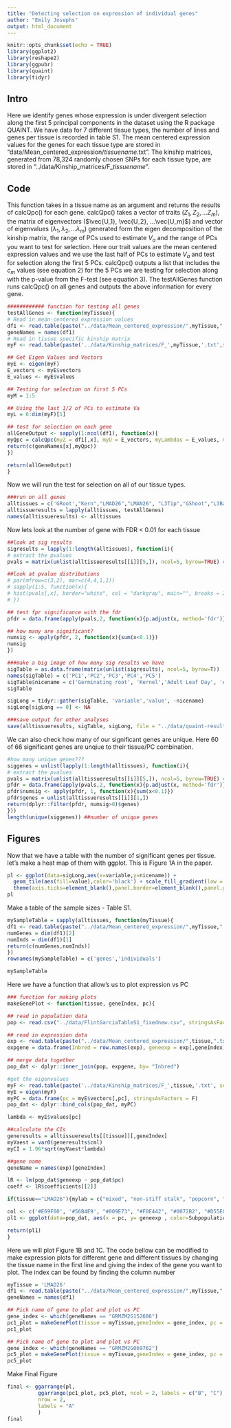 ```yaml
---
title: "Detecting selection on expression of individual genes"
author: "Emily Josephs"
output: html_document
---
```


```r
knitr::opts_chunk$set(echo = TRUE)
library(ggplot2)
library(reshape2)
library(ggpubr)
library(quaint)
library(tidyr)
```


## Intro 

Here we identify genes whose expression is under divergent selection along the first 5 principal components in the dataset using the R package QUAINT. We have data for 7 different tissue types, the number of lines and genes per tissue is recorded in table S1. The mean centered expression values for the genes for each tissue type are stored in "data/Mean_centered_expression/*tissuename*.txt". The kinship matrices, generated from 78,324 randomly chosen SNPs for each tissue type, are stored in "../data/Kinship_matrices/F_*tissuename*".      

## Code 

This function takes in a tissue name as an argument and returns the results of calcQpc() for each gene. calcQpc() takes a vector of traits ($Z_1, Z_2, ...Z_m$), the matrix of eigenvectors ($\vec{U_1}, \vec{U_2}, ...\vec{U_m}$) and vector of eigenvalues ($\lambda_1, \lambda_2, ... \lambda_m$) generated form the eigen decomposition of the kinship matrix, the range of PCs used to estimate $V_a$ and the range of PCs you want to test for selection. Here our trait values are the mean centered expression values and we use the last half of PCs to estimate $V_a$ and test for selection along the first 5 PCs. calcQpc() outputs a list that includes the $c_m$ values (see equation 2) for the 5 PCs we are testing for selection along with the p-value from the F-test (see equation 3). The testAllGenes function runs calcQpc() on all genes and outputs the above information for every gene.  

```r
############ function for testing all genes
testAllGenes <- function(myTissue){
# Read in mean-centered expression values
df1 <- read.table(paste("../data/Mean_centered_expression/",myTissue,".txt",sep=""))
geneNames = names(df1)
# Read in tissue specific kinship matrix 
myF <- read.table(paste('../data/Kinship_matrices/F_',myTissue,'.txt',sep=""))

## Get Eigen Values and Vectors 
myE <- eigen(myF)
E_vectors <- myE$vectors
E_values <- myE$values

## Testing for selection on first 5 PCs
myM = 1:5

## Using the last 1/2 of PCs to estimate Va
myL = 6:dim(myF)[1]

## test for selection on each gene
allGeneOutput <- sapply(1:ncol(df1), function(x){
myQpc = calcQpc(myZ = df1[,x], myU = E_vectors, myLambdas = E_values, myL = myL, myM = myM)
return(c(geneNames[x],myQpc))
})

return(allGeneOutput)
}
```

Now we will run the test for selection on all of our tissue types. 
```r
###run on all genes
alltissues = c('GRoot',"Kern","LMAD26","LMAN26", "L3Tip","GShoot","L3Base")
alltissueresults = lapply(alltissues, testAllGenes)
names(alltissueresults) <- alltissues
```

Now lets look at the number of gene with FDR < 0.01 for each tissue
```r
##look at sig results
sigresults = lapply(1:length(alltissues), function(i){
# extract the pvalues
pvals = matrix(unlist(alltissueresults[[i]][5,]), ncol=5, byrow=TRUE) #each row corresponds to a gene, columns are to PCs

##look at pvalue distributions
# par(mfrow=c(3,2), mar=c(4,4,1,1))
# sapply(1:5, function(x){
# hist(pvals[,x], border="white", col = "darkgray", main="", breaks = 20, xlab = paste('PC ',x,' ',alltissues[i],sep=""))
# })

## test fpr significance with the fdr
pfdr = data.frame(apply(pvals,2, function(x){p.adjust(x, method='fdr')}))

## how many are significant?
numsig <- apply(pfdr, 2, function(x){sum(x<0.1)})
numsig
})

###make a big image of how many sig results we have
sigTable = as.data.frame(matrix(unlist(sigresults), ncol=5, byrow=T))
names(sigTable) = c('PC1','PC2','PC3','PC4','PC5')
sigTable$nicename = c('Germinating root', 'Kernel','Adult Leaf Day', 'Adult Leaf Night', '3rd leaf tip', 'Germinating shoot','3rd leaf base')
sigTable

sigLong = tidyr::gather(sigTable, 'variable','value', -nicename)
sigLong[sigLong == 0] <- NA

###save output for other analyses
save(alltissueresults, sigTable, sigLong, file = "../data/quaint-results.rda")
```

We can also check how many of our significant genes are unique. Here 60 of 66 significant genes are unqiue to their tissue/PC combination.  
```r
#how many unique genes???
siggenes = unlist(lapply(1:length(alltissues), function(i){
# extract the pvalues
pvals = matrix(unlist(alltissueresults[[i]][5,]), ncol=5, byrow=TRUE) #each row corresponds to a gene, columns are to PCs
pfdr = data.frame(apply(pvals,2, function(x){p.adjust(x, method='fdr')})) ## test fpr significance with the fdr
pfdr$numsig <- apply(pfdr, 1, function(x){sum(x<0.1)})
pfdr$genes = unlist(alltissueresults[[i]][1,])
return(dplyr::filter(pfdr, numsig>0)$genes)
}))
length(unique(siggenes)) ##number of unique genes
```

## Figures  

Now that we have a table with the number of significant genes per tissue. let's make a heat map of them with ggplot. This is Figure 1A in the paper.  
```r
pl <- ggplot(data=sigLong,aes(x=variable,y=nicename)) + 
  geom_tile(aes(fill=value),color='black') + scale_fill_gradient(low = 'lightyellow', high = "#CC79A7", guide = FALSE, na.value = "white") + theme_bw() + xlab("\n") + ylab("Tissue") + 
  theme(axis.ticks=element_blank(),panel.border=element_blank(),panel.grid.major = element_blank(), axis.text.y = element_text(size=10,angle=0), axis.title.y = element_text(size=16),axis.title.x  = element_text(size=16),axis.text.x = element_text(angle = 0, hjust = 0.5,size=14)) + geom_text(aes(label=value),colour="grey15",size=5.5)
pl
```

Make a table of the sample sizes - Table S1. 
```r
mySampleTable = sapply(alltissues, function(myTissue){
df1 <- read.table(paste("../data/Mean_centered_expression/",myTissue,".txt",sep=""))
numGenes = dim(df1)[2]
numInds = dim(df1)[1]
return(c(numGenes,numInds))
})
rownames(mySampleTable) = c('genes','individuals')

mySampleTable
```

Here we have a function that allow's us to plot expression vs PC
```r
### function for making plots
makeGenePlot <- function(tissue, geneIndex, pc){

## read in population data
pop <- read.csv("../data/FlintGarciaTableS1_fixednew.csv", stringsAsFactors = F)

## read in expression data
exp <- read.table(paste("../data/Mean_centered_expression/",tissue,".txt", sep=""), stringsAsFactors = F)
expgene = data.frame(Inbred = row.names(exp), geneexp = exp[,geneIndex], stringsAsFactors = F)

## merge data together
pop_dat <- dplyr::inner_join(pop, expgene, by= "Inbred")

#get the eigenvalues
myF <- read.table(paste('../data/Kinship_matrices/F_',tissue,'.txt', sep=""))
myE = eigen(myF)
myPC = data.frame(pc = myE$vectors[,pc], stringsAsFactors = F)
pop_dat <- dplyr::bind_cols(pop_dat, myPC)

lambda <- myE$values[pc]

##calculate the CIs
generesults = alltissueresults[[tissue]][,geneIndex]
myVaest = var0(generesults$cml)
myCI = 1.96*sqrt(myVaest*lambda)

##gene name
geneName = names(exp)[geneIndex]

lR <- lm(pop_dat$geneexp ~ pop_dat$pc) 
coeff <- lR$coefficients[[2]]

if(tissue=="LMAD26"){mylab = c("mixed", "non-stiff stalk", "popcorn", "stiff stalk", "tropical")} else{mylab = c("mixed", "non-stiff stalk", "popcorn", "stiff stalk", "sweet", "tropical")} ##no sweets in LMAD26

col <- c('#E69F00', '#56B4E9', "#009E73", "#F0E442", "#0072B2", "#D55E00", "#CC79A7")
pl1 <- ggplot(data=pop_dat, aes(x = pc, y= geneexp , color=Subpopulation)) + scale_colour_manual(values = col, labels=mylab) + xlab(paste("PC",pc)) +  ylab("Expression") + theme_bw() + theme(panel.grid.major = element_blank(), text = element_text(size=15), panel.grid.minor = element_blank(), axis.title.y = element_text(size=18), axis.title.x  = element_text(size=18), legend.position = "right", legend.title = element_text(size = 12), legend.text = element_text(size = 20), plot.title = element_text(hjust = 0.5)) + geom_point(size = 3.5) + geom_abline(slope = myCI, linetype = 2, col = '#56B4E9', size=1.2) + geom_abline(slope = coeff, size = 1.5)+  geom_abline(slope = -myCI, linetype = 2, col = '#56B4E9', size=1.2)

return(pl1)
}

```

Here we will plot Figure 1B and 1C. The code bellow can be modified to make expression plots for different gene and different tissues by changing the tissue name in the first line and giving the index of the gene you want to plot. The index can be found by finding the column number 
```r
myTissue = 'LMAD26'
df1 <- read.table(paste("../data/Mean_centered_expression/",myTissue,".txt",sep=""))
geneNames = names(df1)  

## Pick name of gene to plot and plot vs PC 
gene_index <- which(geneNames == "GRMZM2G152686")
pc1_plot = makeGenePlot(tissue = myTissue,geneIndex = gene_index, pc = 1)
pc1_plot

## Pick name of gene to plot and plot vs PC 
gene_index <- which(geneNames == "GRMZM2G069762")
pc5_plot = makeGenePlot(tissue = myTissue,geneIndex = gene_index, pc = 5)
pc5_plot
```

Make Final Figure  
```r
final <- ggarrange(pl,                                                 
          ggarrange(pc1_plot, pc5_plot, ncol = 2, labels = c("B", "C"),common.legend = T, legend = "bottom"), 
          nrow = 2, 
          labels = "A"                                       
          )
final
```




